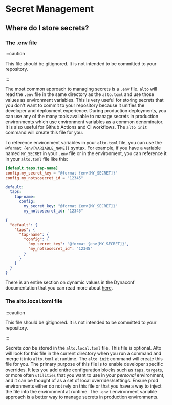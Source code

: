 
# Secret Management

## Where do I store secrets?

### The .env file

:::caution

This file should be gitignored. It is not intended to be committed to your repository.

:::

The most common approach to managing secrets is a `.env` file. `alto` will read the `.env` file in the same directory as the `alto.toml` and use those values as environment variables. This is very useful for storing secrets that you don't want to commit to your repository because it unifies the developer and deployment experience. During production deployments, you can use any of the many tools available to manage secrets in production environments which use environment variables as a common denominator. It is also useful for Github Actions and CI workflows. The `alto init` command will create this file for you.

To reference environment variables in your `alto.toml` file, you can use the `@format {env[VARIABLE_NAME]}` syntax. For example, if you have a variable named `MY_SECRET` in your `.env` file or in the environment, you can reference it in your `alto.toml` file like this:

<Tabs>
<TabItem value="toml" label="TOML" default>

```toml title="alto.toml"
[default.taps.tap-name]
config.my_secret_key = "@format {env[MY_SECRET]}"
config.my_notsosecret_id = "12345"
```

</TabItem>
<TabItem value="yaml" label="YAML">

```yaml title="alto.yaml"
default:
  taps:
    tap-name:
      config:
        my_secret_key: "@format {env[MY_SECRET]}"
        my_notsosecret_id: "12345"
```

</TabItem>
<TabItem value="json" label="JSON">

```json title="alto.json"
{
  "default": {
    "taps": {
      "tap-name": {
        "config": {
          "my_secret_key": "@format {env[MY_SECRET]}",
          "my_notsosecret_id": "12345"
        }
      }
    }
  }
}
```

</TabItem>
</Tabs>

There is an entire section on dynamic values in the Dynaconf documentation that you can read more about [here](https://www.dynaconf.com/dynamic/).

### The alto.local.toml file

:::caution

This file should be gitignored. It is not intended to be committed to your repository.

:::

Secrets _can_ be stored in the `alto.local.toml` file. This file is optional. Alto will look for this file in the current directory when you run a command and merge it into `alto.toml` at runtime. The `alto init` command will create this file for you. The primary purpose of this file is to enable developer specific overrides. It lets you add entire configuration blocks such as `taps`, `targets`, or more often `utilities` that you want to use in your _personal_ environment, and it can be thought of as a set of local overrides/settings. Ensure prod environments either do not rely on this file or that you have a way to inject the file into the environment at runtime. The `.env` / environment variable approach is a better way to manage secrets in production environments.
